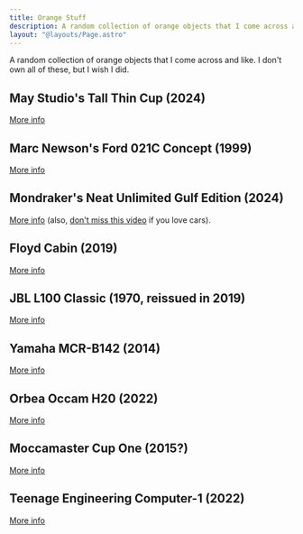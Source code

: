 ```yaml
---
title: Orange Stuff
description: A random collection of orange objects that I come across and like.
layout: "@layouts/Page.astro"
---
```



A random collection of orange objects that I come across and like. I don't own all of these, but I wish I did.

## May Studio's Tall Thin Cup (2024)

<ImageZoom src="../images/orange/IMG_3644.webp" alt="May Studio's Tall Thin Cup" />

[More info](https://www.maystudio.dk/collections/cups/products/may-cup-orange)

## Marc Newson's Ford 021C Concept (1999)

<ImageZoom src="../images/orange/ford_021c.jpg" alt="Ford 021C Concept" />

[More info](https://www.motortrend.com/vehicle-genres/1999-ford-021c-concept-details-history-photos/)

## Mondraker's Neat Unlimited Gulf Edition (2024)

<ImageZoom src="../images/orange/mondraker_unlimited_gulf.jpg" alt="Mondraker Unlimited Gulf" />

[More info](https://mondraker.com/wo/en/mondraker-unlimited-gulf) (also, [don't miss this video](https://www.youtube.com/watch?v=Rzdd6CnsLmw) if you love cars).

## Floyd Cabin (2019)

<ImageZoom src="../images/orange/floyd_cabin.jpg" alt="Floyd Cabin" />

[More info](https://floyd.one/products/floyd-cabin?wheels-color-initials=KO&variant=46658427912541)

## JBL L100 Classic (1970, reissued in 2019)

<ImageZoom src="../images/orange/jbl_l100.jpg" alt="JBL L100 Classic" />

[More info](https://www.jbl.com/bookshelf/L100+CLASSIC.html)

## Yamaha MCR-B142 (2014)

<ImageZoom src="../images/orange/yamaha_mcrb142.jpg" alt="Yamaha MCR-B142" />

[More info](https://europe.yamaha.com/en/products/audio_visual/hifi_systems/mcr-b142/index.html)

## Orbea Occam H20 (2022)

<ImageZoom src="../images/orange/orbea_occam.png" alt="Orbea Occam H20" />

[More info](https://www.orbea.com/int-en/bicycles/mountain/occam-sl/)

## Moccamaster Cup One (2015?)

<ImageZoom src="../images/orange/moccamaster_cup_one.jpg" alt="Moccamaster Cup One" />

[More info](https://www.moccamaster.eu/cup-one)

## Teenage Engineering Computer-1 (2022)

<ImageZoom src="../images/orange/te_computer_1.png" alt="Teenage Engineering Computer-1" />

[More info](https://teenage.engineering/products/computer-1)
